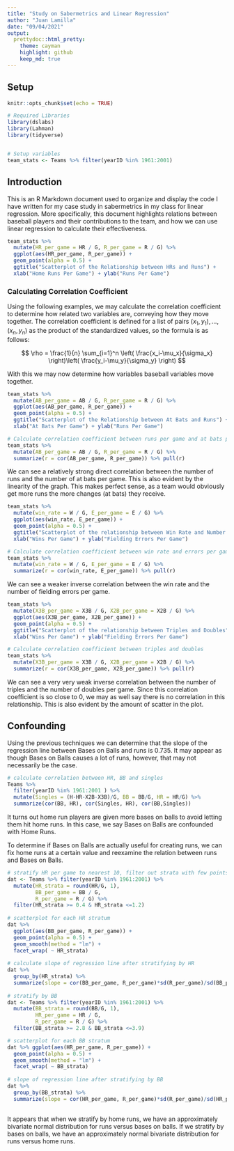 ```yaml
---
title: "Study on Sabermetrics and Linear Regression"
author: "Juan Lamilla"
date: "09/04/2021"
output:
  prettydoc::html_pretty:
    theme: cayman
    highlight: github
    keep_md: true
---
```


## Setup

```r
knitr::opts_chunk$set(echo = TRUE)

# Required Libraries
library(dslabs)
library(Lahman)
library(tidyverse)


# Setup variables
team_stats <- Teams %>% filter(yearID %in% 1961:2001)
```

## Introduction

This is an R Markdown document used to organize and display the code I have written for my case study in sabermetrics in my class for linear regression. More specifically, this document highlights relations between baseball players and their contributions to the team, and how we can use linear regression to calculate their effectiveness.

```r
team_stats %>%
  mutate(HR_per_game = HR / G, R_per_game = R / G) %>%
  ggplot(aes(HR_per_game, R_per_game)) + 
  geom_point(alpha = 0.5) + 
  ggtitle("Scatterplot of the Relationship between HRs and Runs") +
  xlab("Home Runs Per Game") + ylab("Runs Per Game")
```

### Calculating Correlation Coefficient

Using the following examples, we may calculate the correlation coefficient to determine how related two variables are, conveying how they move together. The correlation coefficient is defined for a list of pairs $(x_1, y_1), \dots, (x_n,y_n)$ as the product of the standardized values, so the formula is as follows:

$$
\rho = \frac{1}{n} \sum_{i=1}^n \left( \frac{x_i-\mu_x}{\sigma_x} \right)\left( \frac{y_i-\mu_y}{\sigma_y} \right)
$$

With this we may now determine how variables baseball variables move together.

```r
team_stats %>%
  mutate(AB_per_game = AB / G, R_per_game = R / G) %>%
  ggplot(aes(AB_per_game, R_per_game)) + 
  geom_point(alpha = 0.5) + 
  ggtitle("Scatterplot of the Relationship between At Bats and Runs") +
  xlab("At Bats Per Game") + ylab("Runs Per Game")

# Calculate correlation coefficient between runs per game and at bats per game
team_stats %>% 
  mutate(AB_per_game = AB / G, R_per_game = R / G) %>% 
  summarize(r = cor(AB_per_game, R_per_game)) %>% pull(r)
```

We can see a relatively strong direct correlation between the number of runs and the number of at bats per game. This is also evident by the linearity of the graph. This makes perfect sense, as a team would obviously get more runs the more changes (at bats) they receive.

```r
team_stats %>%
  mutate(win_rate = W / G, E_per_game = E / G) %>%
  ggplot(aes(win_rate, E_per_game)) + 
  geom_point(alpha = 0.5) + 
  ggtitle("Scatterplot of the relationship between Win Rate and Number of Fielding Errors") +
  xlab("Wins Per Game") + ylab("Fielding Errors Per Game")

# Calculate correlation coefficient between win rate and errors per game
team_stats %>% 
  mutate(win_rate = W / G, E_per_game = E / G) %>% 
  summarize(r = cor(win_rate, E_per_game)) %>% pull(r)
```

We can see a weaker inverse correlation between the win rate and the number of fielding errors per game.

```r
team_stats %>%
  mutate(X3B_per_game = X3B / G, X2B_per_game = X2B / G) %>%
  ggplot(aes(X3B_per_game, X2B_per_game)) + 
  geom_point(alpha = 0.5) + 
  ggtitle("Scatterplot of the relationship between Triples and Doubles") +
  xlab("Wins Per Game") + ylab("Fielding Errors Per Game")

# Calculate correlation coefficient between triples and doubles
team_stats %>% 
  mutate(X3B_per_game = X3B / G, X2B_per_game = X2B / G) %>% 
  summarize(r = cor(X3B_per_game, X2B_per_game)) %>% pull(r)
```

We can see a very very weak inverse correlation between the number of triples and the number of doubles per game. Since this correlation coefficient is so close to 0, we may as well say there is no correlation in this relationship. This is also evident by the amount of scatter in the plot.

## Confounding

Using the previous techniques we can determine that the slope of the regression line between Bases on Balls and runs is 0.735. It may appear as though Bases on Balls causes a lot of runs, however, that may not necessarily be the case. 


```r
# calculate correlation between HR, BB and singles
Teams %>% 
  filter(yearID %in% 1961:2001 ) %>% 
  mutate(Singles = (H-HR-X2B-X3B)/G, BB = BB/G, HR = HR/G) %>%  
  summarize(cor(BB, HR), cor(Singles, HR), cor(BB,Singles))
```


It turns out home run players are given more bases on balls to avoid letting them hit home runs. In this case, we say Bases on Balls are confounded with Home Runs.

To determine if Bases on Balls are actually useful for creating runs, we can fix home runs at a certain value and reexamine the relation between runs and Bases on Balls.

```r
# stratify HR per game to nearest 10, filter out strata with few points
dat <- Teams %>% filter(yearID %in% 1961:2001) %>%
  mutate(HR_strata = round(HR/G, 1), 
         BB_per_game = BB / G,
         R_per_game = R / G) %>%
  filter(HR_strata >= 0.4 & HR_strata <=1.2)
  
# scatterplot for each HR stratum
dat %>% 
  ggplot(aes(BB_per_game, R_per_game)) +  
  geom_point(alpha = 0.5) +
  geom_smooth(method = "lm") +
  facet_wrap( ~ HR_strata)
  
# calculate slope of regression line after stratifying by HR
dat %>%  
  group_by(HR_strata) %>%
  summarize(slope = cor(BB_per_game, R_per_game)*sd(R_per_game)/sd(BB_per_game))
  
# stratify by BB
dat <- Teams %>% filter(yearID %in% 1961:2001) %>%
  mutate(BB_strata = round(BB/G, 1), 
         HR_per_game = HR / G,
         R_per_game = R / G) %>%
  filter(BB_strata >= 2.8 & BB_strata <=3.9) 

# scatterplot for each BB stratum
dat %>% ggplot(aes(HR_per_game, R_per_game)) +  
  geom_point(alpha = 0.5) +
  geom_smooth(method = "lm") +
  facet_wrap( ~ BB_strata)
  
# slope of regression line after stratifying by BB
dat %>%  
  group_by(BB_strata) %>%
  summarize(slope = cor(HR_per_game, R_per_game)*sd(R_per_game)/sd(HR_per_game))
  
```

It appears that when we stratify by home runs, we have an approximately bivariate normal distribution for runs versus bases on balls. If we stratify by bases on balls, we have an approximately normal bivariate distribution for runs versus home runs.




